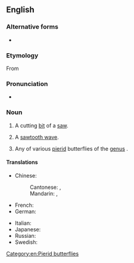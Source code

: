 {{also|saw tooth}}

==English==

===Alternative forms===
* {{l|en|saw tooth}}

===Etymology===
From {{compound|en|saw|tooth}}

===Pronunciation===
* {{IPA|en|/ˈsɔːtuːθ/}}

===Noun===
{{en-noun|sawteeth|sawtooths}}

# {{lb|en|plural "sawteeth"}} A cutting [[bit]] of a [[saw]].
# {{lb|en|plural "sawtooths"}} A [[sawtooth wave]].
# {{lb|en|plural "sawtooths"}}Any of various [[pierid]] butterflies of the [[genus]] {{taxlink|Prioneris|genus|ver=190708}}.

====Translations====
{{trans-top|cutting bit of a saw}}
* Chinese:
*: Cantonese: {{t|yue|鋸齒}}, {{t|yue|锯齿|tr=goe3 ci2}}
*: Mandarin: {{t+|cmn|鋸齒}}, {{t+|cmn|锯齿|tr=jùchǐ}}
* French: {{t|fr|[[dent]] [[de]] [[scie]]|m}}
* German: {{t+|de|Sägezahn|m}}
{{trans-mid}}
* Italian: {{t-needed|it}}
* Japanese: {{t|ja|[[鋸|のこぎり]][[歯]]|tr=のこぎりは, nokogiri ha|sc=Jpan}}
* Russian: {{t|ru|[[зуб]] [[пила|пилы́]]|m}}
* Swedish: {{t+|sv|sågtand|c}}
{{trans-bottom}}

{{trans-see|sawtooth wave}}

[[Category:en:Pierid butterflies]]